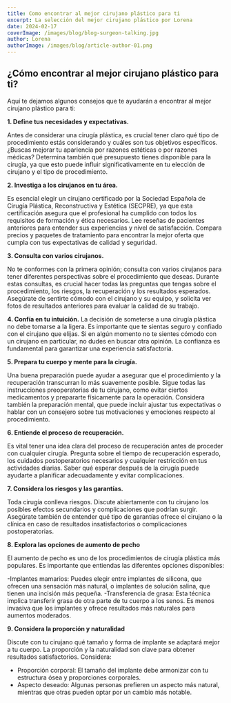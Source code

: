 ```yaml
---
title: Como encontrar al mejor cirujano plástico para ti
excerpt: La selección del mejor cirujano plástico por Lorena
date: 2024-02-17
coverImage: /images/blog/blog-surgeon-talking.jpg
author: Lorena
authorImage: /images/blog/article-author-01.png
---
```


## ¿Cómo encontrar al mejor cirujano plástico para ti?

Aquí te dejamos algunos consejos que te ayudarán a encontrar al mejor cirujano plástico para ti:

**1. Define tus necesidades y expectativas.**

Antes de considerar una cirugía plástica, es crucial tener claro qué tipo de procedimiento estás considerando y cuáles son tus objetivos específicos. ¿Buscas mejorar tu apariencia por razones estéticas o por razones médicas? Determina también qué presupuesto tienes disponible para la cirugía, 
ya que esto puede influir significativamente en tu elección de cirujano y el tipo de procedimiento.

**2. Investiga a los cirujanos en tu área.**

Es esencial elegir un cirujano certificado por la Sociedad Española de Cirugía Plástica, Reconstructiva y Estética (SECPRE), ya que esta certificación asegura que el profesional ha cumplido con todos los requisitos de formación y ética necesarios. Lee reseñas de pacientes anteriores para entender sus experiencias y nivel de satisfacción. Compara precios y paquetes 
de tratamiento para encontrar la mejor oferta que cumpla con tus expectativas de calidad y seguridad.

**3. Consulta con varios cirujanos.**

No te conformes con la primera opinión; consulta con varios cirujanos para tener diferentes perspectivas sobre el procedimiento que deseas.
 Durante estas consultas, es crucial hacer todas las preguntas que tengas sobre el procedimiento, los riesgos, la recuperación y los resultados esperados.
 Asegúrate de sentirte cómodo con el cirujano y su equipo, y solicita ver fotos de resultados anteriores para evaluar la calidad de su trabajo.

**4. Confía en tu intuición.**
La decisión de someterse a una cirugía plástica no debe tomarse a la ligera. Es importante que te sientas seguro y confiado con el cirujano que elijas. Si en algún momento no te sientes cómodo con un cirujano en particular, no dudes en buscar otra opinión. La confianza es fundamental para garantizar una experiencia satisfactoria.

**5. Prepara tu cuerpo y mente para la cirugía.**

Una buena preparación puede ayudar a asegurar que el procedimiento y la recuperación transcurran lo más suavemente posible. Sigue todas las instrucciones preoperatorias de tu cirujano, como evitar ciertos medicamentos y prepararte físicamente para la operación. Considera también la preparación mental, que puede incluir ajustar tus expectativas o hablar con un consejero sobre tus motivaciones y emociones respecto al procedimiento.

**6. Entiende el proceso de recuperación.**

Es vital tener una idea clara del proceso de recuperación antes de proceder con cualquier cirugía. Pregunta sobre el tiempo de recuperación esperado,
 los cuidados postoperatorios necesarios y cualquier restricción en tus actividades diarias. Saber qué esperar después de la cirugía puede ayudarte a planificar adecuadamente
  y evitar complicaciones.

**7. Considera los riesgos y las garantías.**

Toda cirugía conlleva riesgos. Discute abiertamente con tu cirujano los posibles 
efectos secundarios y complicaciones que podrían surgir. Asegúrate también de entender qué tipo de garantías ofrece el cirujano o la clínica en caso de resultados insatisfactorios o complicaciones postoperatorias.

**8. Explora las opciones de aumento de pecho**

El aumento de pecho es uno de los procedimientos de cirugía plástica más populares.
 Es importante que entiendas las diferentes opciones disponibles:

-Implantes mamarios: Puedes elegir entre implantes de silicona, que ofrecen una sensación más natural, o implantes de solución salina, que tienen una incisión más pequeña.
-Transferencia de grasa: Esta técnica implica transferir grasa de otra parte de tu cuerpo a los senos. Es menos invasiva que los implantes y ofrece resultados más naturales para aumentos moderados.

**9. Considera la proporción y naturalidad**

Discute con tu cirujano qué tamaño y forma de implante se adaptará mejor a tu cuerpo. La proporción y la naturalidad son clave para obtener resultados satisfactorios. Considera:

- Proporción corporal: El tamaño del implante debe armonizar con tu estructura ósea y proporciones corporales.
- Aspecto deseado: Algunas personas prefieren un aspecto más natural, mientras que otras pueden optar por un cambio más notable.